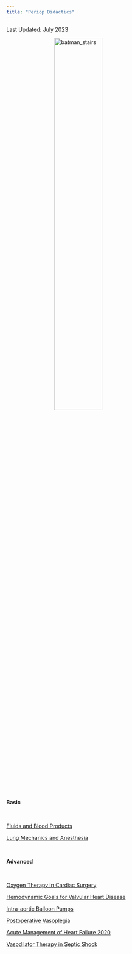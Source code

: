 ```yaml
---
title: "Periop Didactics"
---
```


Last Updated: July 2023

<style>
img {
  display: block;
  margin-left: auto;
  margin-right: auto;
  image-orientation: from-image;
}
</style>

<img src="images/batman.jpg" alt="batman_stairs" style="width:50%;">

<br>

<b>Basic</b>

<br>

[Fluids and Blood Products](https://docs.google.com/presentation/d/1F30u3_w-o6_zAfaI812f5Y8wDeQzbVNWazm2rGHbwiA/edit?usp=sharing)

[Lung Mechanics and Anesthesia](https://docs.google.com/presentation/d/1qOQ211_nebN3MlG6n4To86j3gEKSH_gF/edit?usp=sharing&ouid=102079696541019610913&rtpof=true&sd=true)

<br>

<b>Advanced</b>

<br>

[Oxygen Therapy in Cardiac Surgery](https://docs.google.com/presentation/d/1aHKrGnUDZ-H59XzJ554mwTzl_rzUWpN9/edit?usp=sharing&ouid=102079696541019610913&rtpof=true&sd=true)

[Hemodynamic Goals for Valvular Heart Disease](https://docs.google.com/presentation/d/1vj88a2fd1lRJhiRKNDCjvuwWKqS_ozTK/edit?usp=sharing&ouid=102079696541019610913&rtpof=true&sd=true)

[Intra-aortic Balloon Pumps](https://docs.google.com/presentation/d/1DN0Maluxe8i_izgy4co4nnSDHUU9w2JCyTyx70_KBHs/edit?usp=sharing)

[Postoperative Vasoplegia](https://docs.google.com/presentation/d/16SXXfynVghB8YQKg1XxakC96fkN4NiWJbF84WSyh4VM/edit?usp=sharing)

[Acute Management of Heart Failure 2020](https://docs.google.com/presentation/d/1aWmYuLZa-dpEcgzVs0De5G61uW-KUsNw/edit?usp=sharing&ouid=102079696541019610913&rtpof=true&sd=true)

[Vasodilator Therapy in Septic Shock](https://docs.google.com/presentation/d/1dZbta14AVySTl1JdbeH0pVfsiTJNrlph/edit?usp=sharing&ouid=102079696541019610913&rtpof=true&sd=true)

<!-- Google tag (gtag.js) -->
<script async src="https://www.googletagmanager.com/gtag/js?id=G-63NPTTVTEF"></script>
<script>
  window.dataLayer = window.dataLayer || [];
  function gtag(){dataLayer.push(arguments);}
  gtag('js', new Date());

  gtag('config', 'G-63NPTTVTEF');
</script>